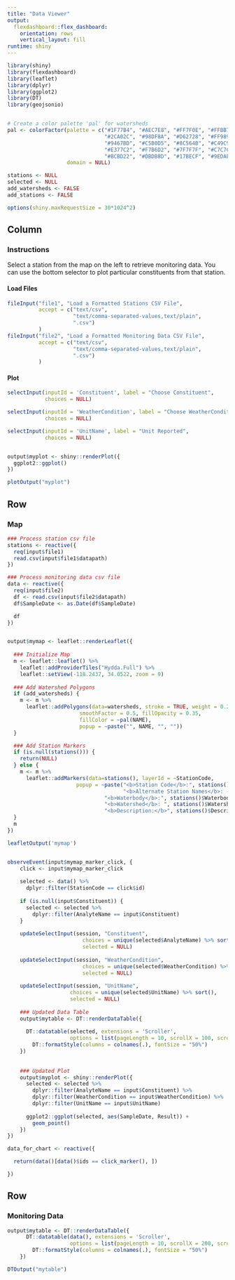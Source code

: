 ```yaml
---
title: "Data Viewer"
output: 
  flexdashboard::flex_dashboard:
    orientation: rows
    vertical_layout: fill
runtime: shiny
---
```


```r
library(shiny)
library(flexdashboard)
library(leaflet)
library(dplyr)
library(ggplot2)
library(DT)
library(geojsonio)


# Create a color palette 'pal' for watersheds
pal <- colorFactor(palette = c("#1F77B4", "#AEC7E8", "#FF7F0E", "#FFBB78", 
                               "#2CA02C", "#98DF8A", "#D62728", "#FF9896", 
                               "#9467BD", "#C5B0D5", "#8C564B", "#C49C94", 
                               "#E377C2", "#F7B6D2", "#7F7F7F", "#C7C7C7", 
                               "#BCBD22", "#DBDB8D", "#17BECF", "#9EDAE5"), 
                   domain = NULL)

stations <- NULL
selected <- NULL
add_watersheds <- FALSE
add_stations <- FALSE

options(shiny.maxRequestSize = 30*1024^2)
```

Column {.sidebar data-width=425}
-----------------------------------------------------------------------

### Instructions

Select a station from the map on the left to retrieve monitoring data. You can use the bottom selector to plot particular constituents from that station.

#### Load Files

```r
fileInput("file1", "Load a Formatted Stations CSV File",
          accept = c("text/csv",
                     "text/comma-separated-values,text/plain",
                     ".csv")
          )
fileInput("file2", "Load a Formatted Monitoring Data CSV File",
          accept = c("text/csv",
                     "text/comma-separated-values,text/plain",
                     ".csv")
          )
```


#### Plot

```r

selectInput(inputId = 'Constituent', label = "Choose Constituent", 
            choices = NULL)

selectInput(inputId = 'WeatherCondition', label = "Choose WeatherCondition", 
            choices = NULL)

selectInput(inputId = 'UnitName', label = "Unit Reported", 
            choices = NULL)


output$myplot <- shiny::renderPlot({
  ggplot2::ggplot()
})

plotOutput("myplot")

```



Row {data-height=550}
-----------------------------------------------------------------------

### Map

```r

### Process station csv file
stations <- reactive({
  req(input$file1)
  read.csv(input$file1$datapath)
})

### Process monitoring data csv file
data <- reactive({
  req(input$file2)
  df <- read.csv(input$file2$datapath)
  df$SampleDate <- as.Date(df$SampleDate)

  df
})


output$mymap <- leaflet::renderLeaflet({
  
  ### Initialize Map
  m <- leaflet::leaflet() %>%
    leaflet::addProviderTiles("Hydda.Full") %>%
    leaflet::setView(-118.2437, 34.0522, zoom = 9)
  
  ### Add Watershed Polygons
  if (add_watersheds) {
    m <- m %>% 
      leaflet::addPolygons(data=watersheds, stroke = TRUE, weight = 0.25, 
                       smoothFactor = 0.5, fillOpacity = 0.35,
                       fillColor = ~pal(NAME), 
                       popup = ~paste("", NAME, "", ""))
  }

  ### Add Station Markers
  if (is.null(stations())) {
    return(NULL)
  } else {
    m <- m %>%
      leaflet::addMarkers(data=stations(), layerId = ~StationCode,
                      popup = ~paste("<b>Station Code</b>:", stations()$StationCode, "<br>",
                                     "<b>Alternate Station Names</b>: - <br>",
                               "<b>Waterbody</b>:", stations()$Waterbody, "<br>",
                               "<b>Watershed</b>: ", stations()$Watershed, "<br>",
                               "<b>Description:</b>", stations()$Description, "<br>"))
  }
  m
})

leafletOutput('mymap')


observeEvent(input$mymap_marker_click, {
    click <- input$mymap_marker_click
    
    selected <- data() %>%
      dplyr::filter(StationCode == click$id)
    
    if (is.null(input$Constituent)) {
      selected <- selected %>%
        dplyr::filter(AnalyteName == input$Constituent)
    }
    
    updateSelectInput(session, "Constituent",
                        choices = unique(selected$AnalyteName) %>% sort(),
                        selected = NULL)
    
    updateSelectInput(session, "WeatherCondition",
                        choices = unique(selected$WeatherCondition) %>% sort(),
                        selected = NULL)
    
    updateSelectInput(session, "UnitName",
                    choices = unique(selected$UnitName) %>% sort(),
                    selected = NULL)
    
    ### Updated Data Table
    output$mytable <- DT::renderDataTable({
      
      DT::datatable(selected, extensions = 'Scroller', 
                    options = list(pageLength = 10, scrollX = 100, scrollY = 200, scroller = TRUE), rownames = FALSE) %>%
        DT::formatStyle(columns = colnames(.), fontSize = "50%")
    })
    
    
    ### Updated Plot
    output$myplot <- shiny::renderPlot({
      selected <- selected %>%
        dplyr::filter(AnalyteName == input$Constituent) %>%
        dplyr::filter(WeatherCondition == input$WeatherCondition) %>%
        dplyr::filter(UnitName == input$UnitName)
      
      ggplot2::ggplot(selected, aes(SampleDate, Result)) +
        geom_point()
    })
})

data_for_chart <- reactive({

  return(data()[data()$ids == click_marker(), ])

})


```


Row {data-height=450}
-----------------------------------------------------------------------

### Monitoring Data

```r
output$mytable <- DT::renderDataTable({
      DT::datatable(data(), extensions = 'Scroller',
                    options = list(pageLength = 10, scrollX = 200, scrollY = 200, scroller = TRUE), rownames = FALSE) %>%
        DT::formatStyle(columns = colnames(.), fontSize = "50%")
    })

DTOutput("mytable")

```
